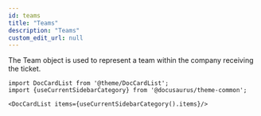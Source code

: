 ```yaml
---
id: teams
title: "Teams"
description: "Teams"
custom_edit_url: null
---
```




The Team object is used to represent a team within the company receiving the ticket.




```mdx-code-block
import DocCardList from '@theme/DocCardList';
import {useCurrentSidebarCategory} from '@docusaurus/theme-common';

<DocCardList items={useCurrentSidebarCategory().items}/>
```
      